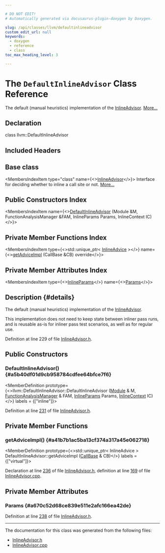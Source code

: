 ```yaml
---

# DO NOT EDIT!
# Automatically generated via docusaurus-plugin-doxygen by Doxygen.

slug: /api/classes/llvm/defaultinlineadvisor
custom_edit_url: null
keywords:
  - doxygen
  - reference
  - class
toc_max_heading_level: 3

---
```





# The `DefaultInlineAdvisor` Class Reference

<DoxygenPage pluginConfig={pluginConfig}>

The default (manual heuristics) implementation of the <a href="/docs/api/classes/llvm/inlineadvisor">InlineAdvisor</a>. <a href="#details">More...</a>

## Declaration

<CodeBlock>class llvm::DefaultInlineAdvisor</CodeBlock>

## Included Headers

<IncludesList>
<IncludesListItem
  filePath="llvm/Analysis/InlineAdvisor.h"
  permalink="/docs/api/files/include/include/llvm/include/llvm/analysis/inlineadvisor-h"
  isLocal="true" />
</IncludesList>

## Base class

<MembersIndex>

<MembersIndexItem
  type="class"
  name={<><a href="/docs/api/classes/llvm/inlineadvisor">InlineAdvisor</a></>}>
Interface for deciding whether to inline a call site or not. <a href="/docs/api/classes/llvm/inlineadvisor/#details">More...</a>
</MembersIndexItem>

</MembersIndex>

## Public Constructors Index

<MembersIndex>

<MembersIndexItem
  name={<><a href="#a5b40df01d9cb958784cdfee64bfce7f6">DefaultInlineAdvisor</a> (Module &amp;M, FunctionAnalysisManager &amp;FAM, InlineParams Params, InlineContext IC)</>}>
</MembersIndexItem>

</MembersIndex>

## Private Member Functions Index

<MembersIndex>

<MembersIndexItem
  type={<>std::unique&#95;ptr&lt; <a href="/docs/api/classes/llvm/inlineadvice">InlineAdvice</a> &gt;</>}
  name={<><a href="#a41b7b1ac5ba13cf374a317a45e062718">getAdviceImpl</a> (CallBase &amp;CB) override</>}>
</MembersIndexItem>

</MembersIndex>

## Private Member Attributes Index

<MembersIndex>

<MembersIndexItem
  type={<><a href="/docs/api/structs/llvm/inlineparams">InlineParams</a></>}
  name={<><a href="#a670c52d68ce839e511e2afc166ea42de">Params</a></>}>
</MembersIndexItem>

</MembersIndex>

## Description {#details}

The default (manual heuristics) implementation of the <a href="/docs/api/classes/llvm/inlineadvisor">InlineAdvisor</a>.

This implementation does not need to keep state between inliner pass runs, and is reusable as-is for inliner pass test scenarios, as well as for regular use.

Definition at line 229 of file <a href="/docs/api/files/include/include/llvm/include/llvm/analysis/inlineadvisor-h">InlineAdvisor.h</a>.

<SectionDefinition>

## Public Constructors

### DefaultInlineAdvisor() {#a5b40df01d9cb958784cdfee64bfce7f6}

<MemberDefinition
  prototype={<>llvm::DefaultInlineAdvisor::DefaultInlineAdvisor (<a href="/docs/api/classes/llvm/module">Module</a> &amp; M, <a href="/docs/api/namespaces/llvm/#adce09a5a0de0e3177eb00e932734af2f">FunctionAnalysisManager</a> &amp; FAM, <a href="/docs/api/structs/llvm/inlineparams">InlineParams</a> Params, <a href="/docs/api/structs/llvm/inlinecontext">InlineContext</a> IC)</>}
  labels = {["inline"]}>

Definition at line <a href="/docs/api/files/include/include/llvm/include/llvm/analysis/inlineadvisor-h/#l00231">231</a> of file <a href="/docs/api/files/include/include/llvm/include/llvm/analysis/inlineadvisor-h">InlineAdvisor.h</a>.
</MemberDefinition>

</SectionDefinition>

<SectionDefinition>

## Private Member Functions

### getAdviceImpl() {#a41b7b1ac5ba13cf374a317a45e062718}

<MemberDefinition
  prototype={<>std::unique&#95;ptr&lt; InlineAdvice &gt; DefaultInlineAdvisor::getAdviceImpl (<a href="/docs/api/classes/llvm/callbase">CallBase</a> &amp; CB)</>}
  labels = {["virtual"]}>

Declaration at line <a href="/docs/api/files/include/include/llvm/include/llvm/analysis/inlineadvisor-h/#l00236">236</a> of file <a href="/docs/api/files/include/include/llvm/include/llvm/analysis/inlineadvisor-h">InlineAdvisor.h</a>, definition at line <a href="/docs/api/files/lib/lib/analysis/inlineadvisor-cpp/#l00169">169</a> of file <a href="/docs/api/files/lib/lib/analysis/inlineadvisor-cpp">InlineAdvisor.cpp</a>.
</MemberDefinition>

</SectionDefinition>

<SectionDefinition>

## Private Member Attributes

### Params {#a670c52d68ce839e511e2afc166ea42de}

<MemberDefinition
  prototype="InlineParams llvm::DefaultInlineAdvisor::Params">

Definition at line <a href="/docs/api/files/include/include/llvm/include/llvm/analysis/inlineadvisor-h/#l00238">238</a> of file <a href="/docs/api/files/include/include/llvm/include/llvm/analysis/inlineadvisor-h">InlineAdvisor.h</a>.
</MemberDefinition>

</SectionDefinition>

<hr/>

The documentation for this class was generated from the following files:

<ul>
<li><a href="/docs/api/files/include/include/llvm/include/llvm/analysis/inlineadvisor-h">InlineAdvisor.h</a></li>
<li><a href="/docs/api/files/lib/lib/analysis/inlineadvisor-cpp">InlineAdvisor.cpp</a></li>
</ul>

</DoxygenPage>
